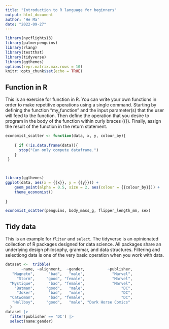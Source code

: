 ```yaml
---
title: "Introduction to R language for beginners"
output: html_document
author: 'He Ma'
date: "2022-09-27"
---
```


```r
library(nycflights13)
library(palmerpenguins)
library(rlang)
library(testthat)
library(tidyverse)
library(ggthemes)
options(repr.matrix.max.rows = 10)
knitr::opts_chunk$set(echo = TRUE)
```
## Function in R

This is an exercise for function in R. You can write your own functions in order to make repetitive operations using a single command. Starting by defining the function “my_function” and the input parameter(s) that the user will feed to the function. Then define the operation that you desire to program in the body of the function within curly braces ({}). Finally, assign the result of the function in the return statement.

```r
economist_scatter <- function(data, x, y, colour_by){
   
    { if (!is.data.frame(data)){
      stop("Can only compute dataframe.")
    }
 }     

    

library(ggthemes)
ggplot(data, aes(x = {{x}}, y = {{y}})) +
    geom_point(alpha = 0.5, size = 2, aes(colour = {{colour_by}})) +
    theme_economist()
   
}

economist_scatter(penguins, body_mass_g, flipper_length_mm, sex)
```

## Tidy data

This is an example for `fliter` and `select`. The tidyverse is an opinionated collection of R packages designed for data science. All packages share an underlying design philosophy, grammar, and data structures. Filtering and selectiong data is one of the very basic operation when you work with data. 

```r
dataset <-  tribble(
       ~name, ~alignment,  ~gender,          ~publisher,
   "Magneto",      "bad",   "male",            "Marvel",
     "Storm",     "good", "female",            "Marvel",
  "Mystique",      "bad", "female",            "Marvel",
    "Batman",     "good",   "male",                "DC",
     "Joker",      "bad",   "male",                "DC",
  "Catwoman",      "bad", "female",                "DC",
   "Hellboy",     "good",   "male", "Dark Horse Comics"
  )
dataset |> 
  filter(publisher == 'DC') |> 
  select(name:gender)  
  
```

